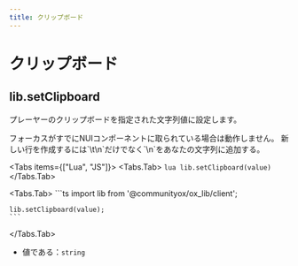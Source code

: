 ```yaml
---
title: クリップボード
---
```



# クリップボード

## lib.setClipboard

プレーヤーのクリップボードを指定された文字列値に設定します。

<Callout>
  フォーカスがすでにNUIコンポーネントに取られている場合は動作しません。
</Callout>

<Callout>
  新しい行を作成するには`\t\n`だけでなく`\n`をあなたの文字列に追加する。
</Callout>

<Tabs items={["Lua", "JS"]}>
  <Tabs.Tab>
    ```lua
    lib.setClipboard(value)
    ```
  </Tabs.Tab>

  <Tabs.Tab>
    ```ts
    import lib from '@communityox/ox_lib/client';

    lib.setClipboard(value);
    ```

  </Tabs.Tab>
</Tabs>

- 値である：`string`
